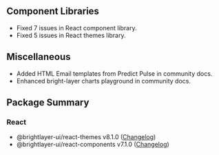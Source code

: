 
## Component Libraries
- Fixed 7 issues in React component library.
- Fixed 5 issues in React themes library.

## Miscellaneous

-   Added HTML Email templates from Predict Pulse in community docs.
-   Enhanced bright-layer charts playground in community docs.

## Package Summary

### React
-   @brightlayer-ui/react-themes v8.1.0 ([Changelog](https://github.com/etn-ccis/blui-react-themes/blob/master/CHANGELOG.md))
-   @brightlayer-ui/react-components v7.1.0 ([Changelog](https://github.com/etn-ccis/blui-react-component-library/blob/master/CHANGELOG.md))
    